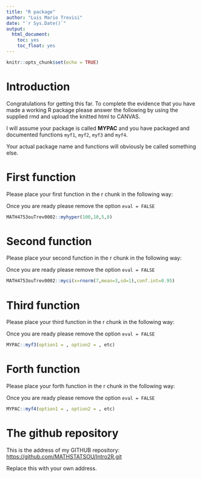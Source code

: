 ```yaml
---
title: "R package"
author: "Luis Mario Trevisi"
date: "`r Sys.Date()`"
output: 
  html_document:
    toc: yes
    toc_float: yes
---
```


```r
knitr::opts_chunk$set(echo = TRUE)
```

# Introduction



Congratulations for getting this far. To complete the evidence that you have made a working R package please answer the following by using the supplied rmd  and upload the knitted html to CANVAS.

I will assume your package is called **MYPAC** and you have packaged and documented functions `myf1`, `myf2`, `myf3` and `myf4`.

Your actual package name and functions will obviously be called something else.

# First function

Please place your first function in the r chunk in the following way:

Once you are ready please remove the option `eval = FALSE`

```r
MATH4753ouTrev0002::myhyper(100,10,5,8)

```


# Second function

Please place your second function in the r chunk in the following way:

Once you are ready please remove the option `eval = FALSE`

```r
MATH4753ouTrev0002::myci(x=rnorm(7,mean=3,sd=1),conf.int=0.95)

```


# Third function

Please place your third function in the r chunk in the following way:

Once you are ready please remove the option `eval = FALSE`

```r
MYPAC::myf3(option1 = , option2 = , etc)

```


# Forth function

Please place your forth function in the r chunk in the following way:

Once you are ready please remove the option `eval = FALSE`

```r
MYPAC::myf4(option1 = , option2 = , etc)

```

# The github repository



This is the address of my GITHUB repository:
<https://github.com/MATHSTATSOU/Intro2R.git>

Replace this with your own address.
